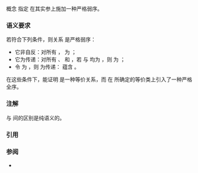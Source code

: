 {{cpp/title|strict_weak_order}}
{{cpp/concepts/navbar}}
{{dcl begin}}
{{dcl header|concepts}}
{{dcl|since=c++20|1=
template&lt; class R, class T, class U &gt;
concept strict_weak_order = std::relation&lt;R, T, U&gt;;
}}
{{dcl end}}

概念 {{tt|strict_weak_order&lt;R, T, U&gt;}} 指定 {{lconcept|relation}} {{tt|R}} 在其实参上施加一种严格弱序。

===语义要求===
若符合下列条件，则关系 {{c|r}} 是严格弱序：
* 它非自反：对所有 {{c|x}}，{{c|r(x, x)}} 为 {{c|false}}；
* 它为传递：对所有 {{c|a}}、{{c|b}} 和 {{c|c}}，若 {{c|r(a, b)}} 与 {{c|r(b, c)}} 均为 {{c|true}}，则 {{c|r(a, c)}} 为 {{c|true}}；
* 令 {{c|e(a, b)}} 为 {{c|!r(a, b) &amp;&amp; !r(b, a)}}，则 {{c|e}} 为传递：{{c|e(a, b) &amp;&amp; e(b, c)}} 蕴含 {{c|e(a, c)}}。

在这些条件下，能证明 {{c|e}} 是一种等价关系，而 {{c|r}} 在 {{c|e}} 所确定的等价类上引入了一种严格全序。

===注解===
{{lconcept|relation}} 与 {{tt|strict_weak_order}} 间的区别是纯语义的。

===引用===
{{ref std c++23}}
{{ref std|section=18.7.7|title=Concept {{tt|strict_weak_order}}|id=concept.strictweakorder}}
{{ref std end}}
{{ref std c++20}}
{{ref std|section=18.7.7|title=Concept {{tt|strict_weak_order}}|id=concept.strictweakorder}}
{{ref std end}}

===参阅===
* {{named req|LessThanComparable}}

{{langlinks|en|es|ja|ru}}